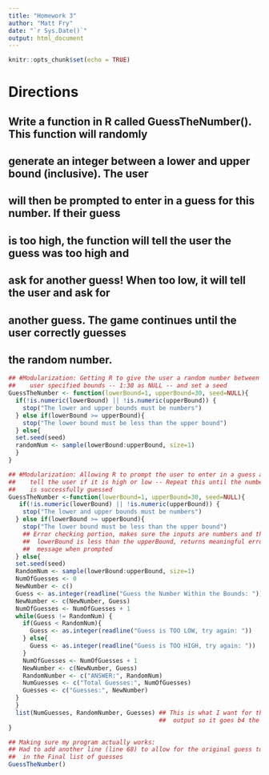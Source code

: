 ```yaml
---
title: "Homework 3"
author: "Matt Fry"
date: "`r Sys.Date()`"
output: html_document
---
```


```r
knitr::opts_chunk$set(echo = TRUE)
```

# Directions
## Write a function in R called GuessTheNumber().  This function will randomly 
## generate an integer between a lower and upper bound (inclusive).  The user 
## will then be prompted to enter in a guess for this number.  If their guess 
## is too high, the function will tell the user the guess was too high and 
## ask for another guess!  When too low, it will tell the user and ask for 
## another guess.  The game continues until the user correctly guesses 
## the random number. 

```r
## #Modularization: Getting R to give the user a random number between
##    user specified bounds -- 1:30 as NULL -- and set a seed
GuessTheNumber <- function(lowerBound=1, upperBound=30, seed=NULL){
  if(!is.numeric(lowerBound) || !is.numeric(upperBound)) {
    stop("The lower and upper bounds must be numbers")
  } else if(lowerBound >= upperBound){
    stop("The lower bound must be less than the upper bound")
  } else{
  set.seed(seed)
  randomNum <- sample(lowerBound:upperBound, size=1)
  }
}
```

```r
## #Modularization: Allowing R to prompt the user to enter in a guess and
##    tell the user if it is high or low -- Repeat this until the number 
##    is successfully guessed
GuessTheNumber <-function(lowerBound=1, upperBound=30, seed=NULL){
   if(!is.numeric(lowerBound) || !is.numeric(upperBound)) {
    stop("The lower and upper bounds must be numbers")
  } else if(lowerBound >= upperBound){
    stop("The lower bound must be less than the upper bound")
    ## Error checking portion, makes sure the inputs are numbers and the
    ##  lowerBound is less than the upperBound, returns meaningful error
    ##  message when prompted
  } else{
  set.seed(seed)
  RandomNum <- sample(lowerBound:upperBound, size=1)
  NumOfGuesses <- 0
  NewNumber <- c()
  Guess <- as.integer(readline("Guess the Number Within the Bounds: "))
  NewNumber <- c(NewNumber, Guess)
  NumOfGuesses <- NumOfGuesses + 1
  while(Guess != RandomNum) {
    if(Guess < RandomNum){
      Guess <- as.integer(readline("Guess is TOO LOW, try again: "))
    } else{
      Guess <- as.integer(readline("Guess is TOO HIGH, try again: "))
    }
    NumOfGuesses <- NumOfGuesses + 1
    NewNumber <- c(NewNumber, Guess)
    RandomNumber <- c("ANSWER:", RandomNum)
    NumGuesses <- c("Total Guesses:", NumOfGuesses)
    Guesses <- c("Guesses:", NewNumber)
  }
  } 
  list(NumGuesses, RandomNumber, Guesses) ## This is what I want for the final
                                          ##  output so it goes b4 the last bracket
}
```

```r
## Making sure my program actually works:
## Had to add another line (line 68) to allow for the original guess to appear
##  in the Final list of guesses
GuessTheNumber()
```

